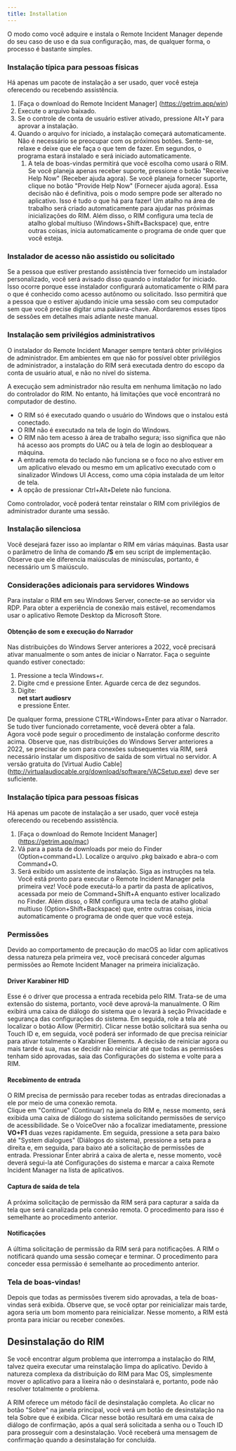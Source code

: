 ```yaml
---
title: Installation
---
```



O modo como você adquire e instala o Remote Incident Manager depende do seu caso de uso e da sua configuração, mas, de qualquer forma, o processo é bastante simples.
<Windows>
### Instalação típica para pessoas físicas
Há apenas um pacote de instalação a ser usado, quer você esteja oferecendo ou recebendo assistência.
1. [Faça o download do Remote Incident Manager] (https://getrim.app/win)
1. Execute o arquivo baixado.
1. Se o controle de conta de usuário estiver ativado, pressione Alt+Y para aprovar a instalação.
1. Quando o arquivo for iniciado, a instalação começará automaticamente. Não é necessário se preocupar com os próximos botões. Sente-se, relaxe e deixe que ele faça o que tem de fazer. Em segundos, o programa estará instalado e será iniciado automaticamente.  
    1. A tela de boas-vindas permitirá que você escolha como usará o RIM. Se você planeja apenas receber suporte, pressione o botão "Receive Help Now" (Receber ajuda agora). Se você planeja fornecer suporte, clique no botão "Provide Help Now" (Fornecer ajuda agora). Essa decisão não é definitiva, pois o modo sempre pode ser alterado no aplicativo.
Isso é tudo o que há para fazer! Um atalho na área de trabalho será criado automaticamente para ajudar nas próximas inicializações do RIM. Além disso, o RIM configura uma tecla de atalho global multiuso (Windows+Shift+Backspace) que, entre outras coisas, inicia automaticamente o programa de onde quer que você esteja.
### Instalador de acesso não assistido ou solicitado
Se a pessoa que estiver prestando assistência tiver fornecido um instalador personalizado, você será avisado disso quando o instalador for iniciado. Isso ocorre porque esse instalador configurará automaticamente o RIM para o que é conhecido como acesso autônomo ou solicitado. Isso permitirá que a pessoa que o estiver ajudando inicie uma sessão com seu computador sem que você precise digitar uma palavra-chave. Abordaremos esses tipos de sessões em detalhes mais adiante neste manual.

### Instalação sem privilégios administrativos

O instalador do Remote Incident Manager sempre tentará obter privilégios de administrador. Em ambientes em que não for possível obter privilégios de administrador, a instalação do RIM será executada dentro do escopo da conta de usuário atual, e não no nível do sistema.

A execução sem administrador não resulta em nenhuma limitação no lado do controlador do RIM. No entanto, há limitações que você encontrará no computador de destino.

* O RIM só é executado quando o usuário do Windows que o instalou está conectado. 
* O RIM não é executado na tela de login do Windows. 
* O RIM não tem acesso à área de trabalho segura; isso significa que não há acesso aos prompts do UAC ou à tela de login ao desbloquear a máquina. 
* A entrada remota do teclado não funciona se o foco no alvo estiver em um aplicativo elevado ou mesmo em um aplicativo executado com o sinalizador Windows UI Access, como uma cópia instalada de um leitor de tela. 
* A opção de pressionar Ctrl+Alt+Delete não funciona. 

Como controlador, você poderá tentar reinstalar o RIM com privilégios de administrador durante uma sessão.

### Instalação silenciosa

Você desejará fazer isso ao implantar o RIM em várias máquinas. Basta usar o parâmetro de linha de comando **/S** em seu script de implementação. Observe que ele diferencia maiúsculas de minúsculas, portanto, é necessário um S maiúsculo.

### Considerações adicionais para servidores Windows

Para instalar o RIM em seu Windows Server, conecte-se ao servidor via RDP. Para obter a experiência de conexão mais estável, recomendamos usar o aplicativo Remote Desktop da Microsoft Store.

#### Obtenção de som e execução do Narrador

Nas distribuições do Windows Server anteriores a 2022, você precisará ativar manualmente o som antes de iniciar o Narrator. Faça o seguinte quando estiver conectado:
1. Pressione a tecla Windows+r.
1. Digite cmd e pressione Enter. Aguarde cerca de dez segundos.
1. Digite:  
**net start audiosrv**  
e pressione Enter.

De qualquer forma, pressione CTRL+Windows+Enter para ativar o Narrador. Se tudo tiver funcionado corretamente, você deverá obter a fala.  
Agora você pode seguir o procedimento de instalação conforme descrito acima.
Observe que, nas distribuições do Windows Server anteriores a 2022, se precisar de som para conexões subsequentes via RIM, será necessário instalar um dispositivo de saída de som virtual no servidor. A versão gratuita do [Virtual Audio Cable] (http://virtualaudiocable.org/download/software/VACSetup.exe) deve ser suficiente.
</Windows>
<MacOS>
### Instalação típica para pessoas físicas

Há apenas um pacote de instalação a ser usado, quer você esteja oferecendo ou recebendo assistência.
1. [Faça o download do Remote Incident Manager] (https://getrim.app/mac)
1. Vá para a pasta de downloads por meio do Finder (Option+command+L). Localize o arquivo .pkg baixado e abra-o com Command+O.
1. Será exibido um assistente de instalação. Siga as instruções na tela.  
Você está pronto para executar o Remote Incident Manager pela primeira vez! Você pode executá-lo a partir da pasta de aplicativos, acessada por meio de Command+Shift+A enquanto estiver localizado no Finder. Além disso, o RIM configura uma tecla de atalho global multiuso (Option+Shift+Backspace) que, entre outras coisas, inicia automaticamente o programa de onde quer que você esteja.

### Permissões

Devido ao comportamento de precaução do macOS ao lidar com aplicativos dessa natureza pela primeira vez, você precisará conceder algumas permissões ao Remote Incident Manager na primeira inicialização.

#### Driver Karabiner HID

Esse é o driver que processa a entrada recebida pelo RIM. Trata-se de uma extensão do sistema, portanto, você deve aprová-la manualmente. O Rim exibirá uma caixa de diálogo do sistema que o levará à seção Privacidade e segurança das configurações do sistema. Em seguida, role a tela até localizar o botão Allow (Permitir). Clicar nesse botão solicitará sua senha ou Touch ID e, em seguida, você poderá ser informado de que precisa reiniciar para ativar totalmente o Karabiner Elements. A decisão de reiniciar agora ou mais tarde é sua, mas se decidir não reiniciar até que todas as permissões tenham sido aprovadas, saia das Configurações do sistema e volte para a RIM.

#### Recebimento de entrada

O RIM precisa de permissão para receber todas as entradas direcionadas a ele por meio de uma conexão remota.  
Clique em "Continue" (Continuar) na janela do RIM e, nesse momento, será exibida uma caixa de diálogo do sistema solicitando permissões de serviço de acessibilidade. Se o VoiceOver não a focalizar imediatamente, pressione **VO+F1** duas vezes rapidamente. Em seguida, pressione a seta para baixo até "System dialogues" (Diálogos do sistema), pressione a seta para a direita e, em seguida, para baixo até a solicitação de permissões de entrada. Pressionar Enter abrirá a caixa de alerta e, nesse momento, você deverá segui-la até Configurações do sistema e marcar a caixa Remote Incident Manager na lista de aplicativos.

#### Captura de saída de tela

A próxima solicitação de permissão da RIM será para capturar a saída da tela que será canalizada pela conexão remota. O procedimento para isso é semelhante ao procedimento anterior.

#### Notificações

A última solicitação de permissão da RIM será para notificações. A RIM o notificará quando uma sessão começar e terminar. O procedimento para conceder essa permissão é semelhante ao procedimento anterior.

### Tela de boas-vindas!

Depois que todas as permissões tiverem sido aprovadas, a tela de boas-vindas será exibida. Observe que, se você optar por reinicializar mais tarde, agora seria um bom momento para reinicializar. Nesse momento, a RIM está pronta para iniciar ou receber conexões.

## Desinstalação do RIM

Se você encontrar algum problema que interrompa a instalação do RIM, talvez queira executar uma reinstalação limpa do aplicativo. Devido à natureza complexa da distribuição do RIM para Mac OS, simplesmente mover o aplicativo para a lixeira não o desinstalará e, portanto, pode não resolver totalmente o problema.

A RIM oferece um método fácil de desinstalação completa. Ao clicar no botão "Sobre" na janela principal, você verá um botão de desinstalação na tela Sobre que é exibida. Clicar nesse botão resultará em uma caixa de diálogo de confirmação, após a qual será solicitada a senha ou o Touch ID para prosseguir com a desinstalação. Você receberá uma mensagem de confirmação quando a desinstalação for concluída.
</MacOS>
